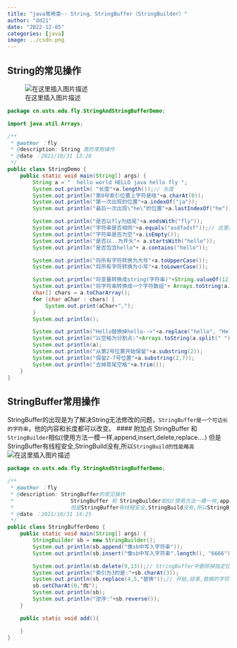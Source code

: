 ```yaml
---
title: "java常用类-- String、StringBuffer（StringBuilder）"
author: "dd21"
date: "2022-12-05" 
categories: [java]
image: ../csdn.png
---
```



## String的常见操作
![在这里插入图片描述](https://img-blog.csdnimg.cn/8eabe80fb1824a4d9562ac3dd0e4c9f2.png?x-oss-process=image/watermark,type_ZHJvaWRzYW5zZmFsbGJhY2s,shadow_50,text_Q1NETiBA5aSn5q-beg==,size_20,color_FFFFFF,t_70,g_se,x_16)

```java
package cn.usts.edu.fly.StringAndStringBufferDemo;

import java.util.Arrays;

/**
 * @author ：fly
 * @description: String 类的常用操作
 * @date ：2021/10/31 13:28
 */
public class StringDemo {
    public static void main(String[] args) {
        String a = "  hello world HELLO java hello fly ";
        System.out.println( "长度"+a.length());// 长度
        System.out.println("第0号索引位置上字符是啥"+a.charAt(0));
        System.out.println("第一次出现的位置"+a.indexOf("ja"));
        System.out.println("最后一次出现\"he\"的位置"+a.lastIndexOf("he"));

        System.out.println("是否以fly为结尾"+a.endsWith("fly"));
        System.out.println("字符串是否相同"+a.equals("asdfadsf"));// 这里区分== ,== 比较的是地址值
        System.out.println("字符串是否为空"+a.isEmpty());
        System.out.println("是否以..为开头"+ a.startsWith("hello"));
        System.out.println("是否包含hello"+ a.contains("hello"));

        System.out.println("将所有字符转换为大写"+a.toUpperCase());
        System.out.println("将所有字符转换为小写"+a.toLowerCase());

        System.out.println("将变量转换成string(字符串)"+String.valueOf(12));
        System.out.println("将字符串转换成一个字符数组"+ Arrays.toString(a.toCharArray()));
        char[] chars = a.toCharArray();
        for (char aChar : chars) {
            System.out.print(aChar+",");
        }
        System.out.println();

        System.out.println("Hello替换掉hello-->"+a.replace("hello", "Hello"));
        System.out.println("以空格为分割点:"+Arrays.toString(a.split(" ")));
        System.out.println(a);
        System.out.println("从第2号位置开始保留"+a.substring(2));
        System.out.println("保留2-7号位置"+a.substring(2,7));
        System.out.println("去掉首尾空格"+a.trim());
    }
}

```
## StringBuffer常用操作
StringBuffer的出现是为了解决String无法修改的问题，`StringBuffer是一个可边长的字符串`，他的内容和长度都可以改变。
#### 附加点
StringBuffer 和 `StringBuilder`相似(使用方法一模一样,append,insert,delete,replace....)
但是StringBuffer有线程安全,StringBuild没有,所以`StringBuild的性能略高`
![在这里插入图片描述](https://img-blog.csdnimg.cn/e5dea4e402b54e2089f7eaf05faede1d.png?x-oss-process=image/watermark,type_ZHJvaWRzYW5zZmFsbGJhY2s,shadow_50,text_Q1NETiBA5aSn5q-beg==,size_20,color_FFFFFF,t_70,g_se,x_16)

```java
package cn.usts.edu.fly.StringAndStringBufferDemo;

/**
 * @author ：fly
 * @description: StringBuffer的常见操作
 *                  StringBuffer 和 StringBuilder相似(使用方法一模一样,append,insert,delete,replace....)
 *                  但是StringBuffer有线程安全,StringBuild没有,所以StringBuild的性能略高
 * @date ：2021/10/31 14:25
 */
public class StringBufferDemo {
    public static void main(String[] args) {
        StringBuilder sb = new StringBuilder();
        System.out.println(sb.append("像sb中写入字符串"));
        System.out.println(sb.insert("像sb中写入字符串".length(), "6666"));// 插入6666

        System.out.println(sb.delete(9,13));// StringBuffer中删除掉指定位置的字符串
        System.out.println("索引为3的是:"+sb.charAt(3));
        System.out.println(sb.replace(4,5,"替换"));// 开始,结束,替换的字符串
        sb.setCharAt(0,'向');
        System.out.println(sb);
        System.out.println("逆序:"+sb.reverse());
    }

    public static void add(){

    }
}

```

